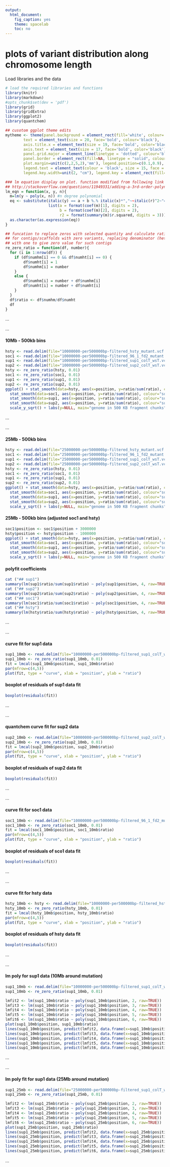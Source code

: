 ```yaml
---
output:
  html_document:
    fig_caption: yes
    theme: spacelab
    toc: no
---
```

# **plots of variant distribution along chromosome length**
Load libraries and the data
```r
# load the required libraries and functions
library(knitr)
library(markdown)
#opts_chunk$set(dev = 'pdf')
library(grid)
library(gridExtra)
library(ggplot2)
library(quantchem)

## cusotom ggplot theme edits
mytheme <- theme(panel.background = element_rect(fill='white', colour='black'),
        text = element_text(size = 20, face='bold', colour='black'),
        axis.title.x = element_text(size = 19, face='bold', color='black', vjust = -1),
        axis.text = element_text(size = 17, face='bold', color='black'),
        panel.grid.major = element_line(linetype = 'dotted', colour='black'),
        panel.border = element_rect(fill=NA, linetype = "solid", colour='black'),
        plot.margin=unit(c(2,2,5,2),'mm'), legend.position=c(0.1,0.9), legend.title = element_blank(),
        legend.text = element_text(colour = 'black', size = 15, face = 'bold'), legend.box = "horizontal",
        legend.key.width=unit(2, "cm"), legend.key = element_rect(fill='white'))

### lm equation display on plot. function modified from following link
## http://stackoverflow.com/questions/11949331/adding-a-3rd-order-polynomial-and-its-equation-to-a-ggplot-in-r
lm_eqn = function(x, y, n){
  m=lm(y ~ poly(x, n)) #n degree polynomial
  eq <- substitute(italic(y) == a + b %.% italic(x)*","~~italic(r)^2~"="~r2,
                   list(a = format(coef(m)[1], digits = 2),
                        b = format(coef(m)[2], digits = 2),
                        r2 = format(summary(m)$r.squared, digits = 3)))
  as.character(as.expression(eq))
}

## funcation to replace zeros with selected quantity and calculate ratio 
## for contigs/scaffolds with zero variants, replacing denominator (heterozygote) value
## with one to give zero value for such contigs
re_zero_ratio = function(df, number){
  for (i in 1:nrow(df)) {
  	if (df$numhm[i] == 0 && df$numht[i] == 0) {
  		df$numht[i] = 1
  		df$numhm[i] = number
  	}
  	else {
  		df$numhm[i] = number + df$numhm[i]
  		df$numht[i] = number + df$numht[i]
  	}
  }
  df$ratio <- df$numhm/df$numht
  df
}

```

...     


...  		

#### 10Mb - 500kb bins
```r
hsty <- read.delim(file="10000000-per500000bp-filtered_hsty_mutant.vcf.txt", header = TRUE)
soc1 <- read.delim(file="10000000-per500000bp-filtered_96_1_fd2_mutant.vcf.txt", header = TRUE)
sup1 <- read.delim(file="10000000-per500000bp-filtered_sup1_colT_wsT.vcf.txt", header = TRUE)
sup2 <- read.delim(file="10000000-per500000bp-filtered_sup2_colT_wsT.vcf.txt", header = TRUE)
hsty <- re_zero_ratio(hsty, 0.01)
soc1 <- re_zero_ratio(soc1, 0.01)
sup1 <- re_zero_ratio(sup1, 0.01)
sup2 <- re_zero_ratio(sup2, 0.01)
ggplot() + stat_smooth(data=hsty, aes(x=position, y=ratio/sum(ratio), colour="hsty"), method="lm", se=FALSE, formula=y ~ poly(x, 4, raw=TRUE)) +
  stat_smooth(data=soc1, aes(x=position, y=ratio/sum(ratio), colour="soc1"), method="lm", se=FALSE, formula=y ~ poly(x, 4, raw=TRUE)) +
  stat_smooth(data=sup1, aes(x=position, y=ratio/sum(ratio), colour="sup1"), method="lm", se=FALSE, formula=y ~ poly(x, 4, raw=TRUE)) +
  stat_smooth(data=sup2, aes(x=position, y=ratio/sum(ratio), colour="sup2"), method="lm", se=FALSE, formula=y ~ poly(x, 4, raw=TRUE)) +
  scale_y_sqrt() + labs(y=NULL, main="genome in 500 KB fragment chunks") + mytheme


```


...		


...  		

#### 25Mb - 500kb bins
```r
hsty <- read.delim(file="25000000-per500000bp-filtered_hsty_mutant.vcf.txt", header = TRUE)
soc1 <- read.delim(file="25000000-per500000bp-filtered_96_1_fd2_mutant.vcf.txt", header = TRUE)
sup1 <- read.delim(file="25000000-per500000bp-filtered_sup1_colT_wsT.vcf.txt", header = TRUE)
sup2 <- read.delim(file="25000000-per500000bp-filtered_sup2_colT_wsT.vcf.txt", header = TRUE)
hsty <- re_zero_ratio(hsty, 0.01)
soc1 <- re_zero_ratio(soc1, 0.01)
sup1 <- re_zero_ratio(sup1, 0.01)
sup2 <- re_zero_ratio(sup2, 0.01)
ggplot() + stat_smooth(data=hsty, aes(x=position, y=ratio/sum(ratio), colour="hsty"), method="lm", se=FALSE, formula=y ~ poly(x, 4, raw=TRUE)) +
  stat_smooth(data=soc1, aes(x=position, y=ratio/sum(ratio), colour="soc1"), method="lm", se=FALSE, formula=y ~ poly(x, 4, raw=TRUE)) +
  stat_smooth(data=sup1, aes(x=position, y=ratio/sum(ratio), colour="sup1"), method="lm", se=FALSE, formula=y ~ poly(x, 4, raw=TRUE)) +
  stat_smooth(data=sup2, aes(x=position, y=ratio/sum(ratio), colour="sup2"), method="lm", se=FALSE, formula=y ~ poly(x, 4, raw=TRUE)) +
  scale_y_sqrt() + labs(y=NULL, main="genome in 500 KB fragment chunks") + mytheme


```



#### 25Mb - 500kb bins (adjusted soc1 and hsty)
```r
soc1$position <- soc1$position + 3000000
hsty$position <- hsty$position - 1000000
ggplot() + stat_smooth(data=hsty, aes(x=position, y=ratio/sum(ratio), colour="hsty"), method="lm", se=FALSE, formula=y ~ poly(x, 4, raw=TRUE)) +
  stat_smooth(data=soc1, aes(x=position, y=ratio/sum(ratio), colour="soc1"), method="lm", se=FALSE, formula=y ~ poly(x, 4, raw=TRUE)) +
  stat_smooth(data=sup1, aes(x=position, y=ratio/sum(ratio), colour="sup1"), method="lm", se=FALSE, formula=y ~ poly(x, 4, raw=TRUE)) +
  stat_smooth(data=sup2, aes(x=position, y=ratio/sum(ratio), colour="sup2"), method="lm", se=FALSE, formula=y ~ poly(x, 4, raw=TRUE)) +
  scale_y_sqrt() + labs(y=NULL, main="genome in 500 KB fragment chunks") + mytheme
```



#### polyfit coefficients
```r
cat ("## sup1")
summary(lm(sup1$ratio/sum(sup1$ratio) ~ poly(sup1$position, 4, raw=TRUE)))
cat ("## sup2")
summary(lm(sup2$ratio/sum(sup2$ratio) ~ poly(sup2$position, 4, raw=TRUE)))
cat ("## soc1")
summary(lm(soc1$ratio/sum(soc1$ratio) ~ poly(soc1$position, 4, raw=TRUE)))
cat ("## hsty")
summary(lm(hsty$ratio/sum(hsty$ratio) ~ poly(hsty$position, 4, raw=TRUE)))

```

...		


...  		

#### curve fit for sup1 data
```r
sup1_10mb <- read.delim(file="10000000-per500000bp-filtered_sup1_colT_wsT.vcf.txt", header = TRUE)
sup1_10mb <- re_zero_ratio(sup1_10mb, 0.01)
fit = lmcal(sup1_10mb$position, sup1_10mb$ratio)
par(mfrow=c(4,5))
plot(fit, type = "curve", xlab = "position", ylab = "ratio")


```



#### boxplot of residuals of sup1 data fit
```r
boxplot(residuals(fit))
```

...		


...  		

#### quantchem curve fit for sup2 data
```r

sup2_10mb <- read.delim(file="10000000-per500000bp-filtered_sup2_colT_wsT.vcf.txt", header = TRUE)
sup2_10mb <- re_zero_ratio(sup2_10mb, 0.01)
fit = lmcal(sup2_10mb$position, sup2_10mb$ratio)
par(mfrow=c(4,5))
plot(fit, type = "curve", xlab = "position", ylab = "ratio")


```



#### boxplot of residuals of sup2 data fit
```r
boxplot(residuals(fit))
```

...		

...  		

#### curve fit for soc1 data
```r

soc1_10mb <- read.delim(file="10000000-per500000bp-filtered_96_1_fd2_mutant.vcf.txt", header = TRUE)
soc1_10mb <- re_zero_ratio(soc1_10mb, 0.01)
fit = lmcal(soc1_10mb$position, soc1_10mb$ratio)
par(mfrow=c(4,5))
plot(fit, type = "curve", xlab = "position", ylab = "ratio")


```



#### boxplot of residuals of sco1 data fit
```r
boxplot(residuals(fit))
```

...		

...  		

#### curve fit for hsty data
```r
hsty_10mb <- hsty <- read.delim(file="10000000-per500000bp-filtered_hsty_mutant.vcf.txt", header = TRUE)
hsty_10mb <- re_zero_ratio(hsty_10mb, 0.01)
fit = lmcal(hsty_10mb$position, hsty_10mb$ratio)
par(mfrow=c(4,5))
plot(fit, type = "curve", xlab = "position", ylab = "ratio")


```



#### boxplot of residuals of hsty data fit
```r
boxplot(residuals(fit))
```


...		

...  		

#### lm poly for sup1 data (10Mb around mutation)
```r
sup1_10mb <- read.delim(file="10000000-per500000bp-filtered_sup1_colT_wsT.vcf.txt", header = TRUE)
sup1_10mb <- re_zero_ratio(sup1_10mb, 0.01)

lmfit2 <- lm(sup1_10mb$ratio ~ poly(sup1_10mb$position, 2, raw=TRUE))
lmfit3 <- lm(sup1_10mb$ratio ~ poly(sup1_10mb$position, 3, raw=TRUE))
lmfit4 <- lm(sup1_10mb$ratio ~ poly(sup1_10mb$position, 4, raw=TRUE))
lmfit5 <- lm(sup1_10mb$ratio ~ poly(sup1_10mb$position, 5, raw=TRUE))
lmfit6 <- lm(sup1_10mb$ratio ~ poly(sup1_10mb$position, 6, raw=TRUE))
plot(sup1_10mb$position, sup1_10mb$ratio)
lines(sup1_10mb$position, predict(lmfit2, data.frame(x=sup1_10mb$position)), col="red")
lines(sup1_10mb$position, predict(lmfit3, data.frame(x=sup1_10mb$position)), col="blue")
lines(sup1_10mb$position, predict(lmfit4, data.frame(x=sup1_10mb$position)), col="green")
lines(sup1_10mb$position, predict(lmfit5, data.frame(x=sup1_10mb$position)), col="orange")
lines(sup1_10mb$position, predict(lmfit6, data.frame(x=sup1_10mb$position)), col="grey")


```


...		


...  		

#### lm poly fit for sup1 data (25Mb around mutation)
```r
sup1_25mb <- read.delim(file="25000000-per500000bp-filtered_sup1_colT_wsT.vcf.txt", header = TRUE)
sup1_25mb <- re_zero_ratio(sup1_25mb, 0.01)

lmfit2 <- lm(sup1_25mb$ratio ~ poly(sup1_25mb$position, 2, raw=TRUE))
lmfit3 <- lm(sup1_25mb$ratio ~ poly(sup1_25mb$position, 3, raw=TRUE))
lmfit4 <- lm(sup1_25mb$ratio ~ poly(sup1_25mb$position, 4, raw=TRUE))
lmfit5 <- lm(sup1_25mb$ratio ~ poly(sup1_25mb$position, 5, raw=TRUE))
lmfit6 <- lm(sup1_25mb$ratio ~ poly(sup1_25mb$position, 6, raw=TRUE))
plot(sup1_25mb$position, sup1_25mb$ratio)
lines(sup1_25mb$position, predict(lmfit2, data.frame(x=sup1_25mb$position)), col="red")
lines(sup1_25mb$position, predict(lmfit3, data.frame(x=sup1_25mb$position)), col="blue")
lines(sup1_25mb$position, predict(lmfit4, data.frame(x=sup1_25mb$position)), col="green")
lines(sup1_25mb$position, predict(lmfit5, data.frame(x=sup1_25mb$position)), col="orange")
lines(sup1_25mb$position, predict(lmfit6, data.frame(x=sup1_25mb$position)), col="grey")


```


...		


